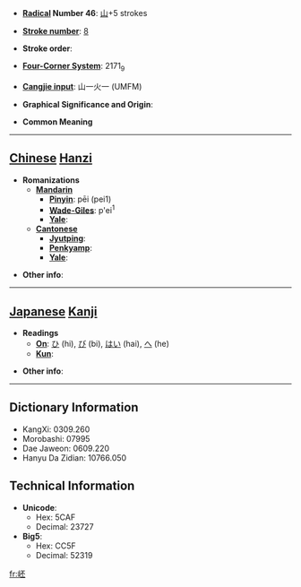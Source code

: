 * '''[[Wiktionary:Chinese radical index| Radical]] Number 46''': [[Wiktionary:Chinese radical index 山|山]]+5 strokes

* '''[[Wiktionary:Chinese total strokes index|Stroke number]]''': [[Wiktionary:Chinese total strokes index 8|8]]

* '''Stroke order''': 

* '''[[Wiktionary:Chinese four corner index|Four-Corner System]]''': 2171<sub>9</sub>

* '''[[Wiktionary:Chinese Cangjie index|Cangjie input]]''': 山一火一 (UMFM)

* '''Graphical Significance and Origin''': 

* '''Common Meaning'''

----

== [[Chinese]] [[Hanzi]] ==

* '''Romanizations'''
** '''[[Mandarin]]'''
*** '''[[Pinyin]]''': pēi (pei1)
*** '''[[Wade-Giles]]''': p'ei<sup>1</sup>
*** '''[[Yale]]''': 
** '''[[Cantonese]]'''
*** '''[[Jyutping]]''':
*** '''[[Penkyamp]]''': 
*** '''[[Yale]]''': 

* '''Other info''': 

----

== [[Japanese]] [[Kanji]] ==

* '''Readings'''
** '''[[On]]''': [[ひ]] (hi), [[び]] (bi), [[はい]] (hai), [[へ]] (he)
** '''[[Kun]]''': 

* '''Other info''':  

----

== Dictionary Information ==

* KangXi: 0309.260
* Morobashi: 07995
* Dae Jaweon: 0609.220
* Hanyu Da Zidian: 10766.050

== Technical Information ==

* '''Unicode''':
** Hex: 5CAF
** Decimal: 23727
* '''Big5''':
** Hex: CC5F
** Decimal: 52319

[[fr:岯]]